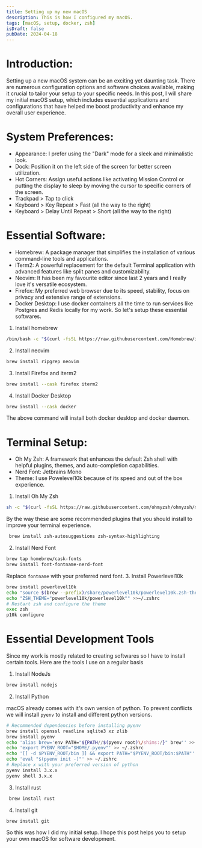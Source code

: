```yaml
---
title: Setting up my new macOS
description: This is how I configured my macOS.
tags: [macOS, setup, docker, zsh]
isDraft: false
pubDate: 2024-04-18
---
```


# Introduction:
Setting up a new macOS system can be an exciting yet daunting task. There are numerous configuration options and software choices available, making it crucial to tailor your setup to your specific needs. In this post, I will share my initial macOS setup, which includes essential applications and configurations that have helped me boost productivity and enhance my overall user experience.
# System Preferences:
   - Appearance: I prefer using the "Dark" mode for a sleek and minimalistic look.
   - Dock: Position it on the left side of the screen for better screen utilization.
   - Hot Corners: Assign useful actions like activating Mission Control or putting the display to sleep by moving the cursor to specific corners of the screen.
   - Trackpad > Tap to click
   - Keyboard > Key Repeat > Fast (all the way to the right)
  - Keyboard > Delay Until Repeat > Short (all the way to the right)
# Essential Software:
   - Homebrew: A package manager that simplifies the installation of various command-line tools and applications.
   - iTerm2: A powerful replacement for the default Terminal application with advanced features like split panes and customizability.
   - Neovim: It has been my favourite editor since last 2 years and I really love it's versatile ecosystem.
   - Firefox: My preferred web browser due to its speed, stability, focus on privacy and extensive range of extensions.
   - Docker Desktop: I use docker containers all the time to run services like Postgres and Redis locally for my work.
   So let's setup these essential softwares.
   
1. Install homebrew
```sh
/bin/bash -c "$(curl -fsSL https://raw.githubusercontent.com/Homebrew/install/HEAD/install.sh)"
```

2. Install neovim
```sh
brew install ripgrep neovim
```

3.  Install Firefox and iterm2
```sh
brew install --cask firefox iterm2
```

4. Install Docker Desktop
```sh
brew install --cask docker
```
The above command will install both docker desktop and docker daemon.

# Terminal Setup:
   - Oh My Zsh: A framework that enhances the default Zsh shell with helpful plugins, themes, and auto-completion capabilities.
   - Nerd Font: Jetbrains Mono
   - Theme: I use Powelevel10k because of its speed and out of the box experience.
1. Install Oh My Zsh
```sh
sh -c "$(curl -fsSL https://raw.githubusercontent.com/ohmyzsh/ohmyzsh/master/tools/install.sh)"
```

By the way these are some recommended plugins that you should install to improve your terminal experience.
```sh
 brew install zsh-autosuggestions zsh-syntax-highlighting
```

2. Install Nerd Font
```sh
brew tap homebrew/cask-fonts
brew install font-fontname-nerd-font
```
Replace `fontname` with your preferred nerd font.
3. Install Powerlevel10k
```sh
brew install powerlevel10k
echo "source $(brew --prefix)/share/powerlevel10k/powerlevel10k.zsh-theme" >>~/.zshrc
echo "ZSH_THEME="powerlevel10k/powerlevel10k"" >>~/.zshrc
# Restart zsh and configure the theme
exec zsh
p10k configure
```

# Essential Development Tools

Since my work is mostly related to creating softwares so I have to install certain tools.
Here are the tools I use on a regular basis

1. Install NodeJs
```sh
brew install nodejs
```
2. Install Python

macOS already comes with it's own version of python. To prevent conflicts we will install `pyenv` to install and different python versions.
```sh
# Recommended dependencies before installing pyenv
brew install openssl readline sqlite3 xz zlib
brew install pyenv
echo 'alias brew='env PATH="${PATH//$(pyenv root)\/shims:/}" brew'' >> ~/.zshrc
echo 'export PYENV_ROOT="$HOME/.pyenv"' >> ~/.zshrc
echo '[[ -d $PYENV_ROOT/bin ]] && export PATH="$PYENV_ROOT/bin:$PATH"' >> ~/.zshrc
echo 'eval "$(pyenv init -)"' >> ~/.zshrc
# Replace x with your preferred version of python
pyenv install 3.x.x
pyenv shell 3.x.x
```
3.  Install rust
```sh
 brew install rust
```
4. Install git
```sh
brew install git
```

So this was how I did my initial setup. I hope this post helps you to setup your own macOS for software development.
